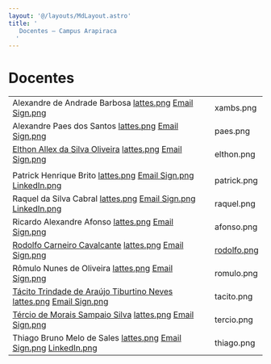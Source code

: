 ```yaml
---
layout: '@/layouts/MdLayout.astro'
title: '
   Docentes — Campus Arapiraca
  '
---
```




Docentes
========












|  |  |
| --- | --- |
| Alexandre de Andrade Barbosa    [lattes.png](http://lattes.cnpq.br/9588814902346410) [Email Sign.png](mailto:alexandre.barbosa@arapiraca.ufal.br) | xambs.png |
| Alexandre Paes dos Santos    [lattes.png](http://lattes.cnpq.br/5423120457091917) [Email Sign.png](mailto:alexandre.santos@arapiraca.ufal.br) | paes.png |
| [Elthon Allex da Silva Oliveira](http://www.arapiraca.ufal.br/professor/elthon)    [lattes.png](http://lattes.cnpq.br/7627571580413875) [Email Sign.png](mailto:elthon@arapiraca.ufal.br) | elthon.png |
|  |  |
| Patrick Henrique Brito    [lattes.png](http://lattes.cnpq.br/4155051332618408) [Email Sign.png](mailto:patrick@arapiraca.ufal.br) [LinkedIn.png](https://www.linkedin.com/in/patrick-brito-4a23407) | patrick.png |
| Raquel da Silva Cabral    [lattes.png](http://lattes.cnpq.br/0319343616289472) [Email Sign.png](mailto:raquel.cabral@arapiraca.ufal.br) [LinkedIn.png](https://www.linkedin.com/in/raquel-cabral-556b83b0/) | raquel.png |
| Ricardo Alexandre Afonso      [lattes.png](http://lattes.cnpq.br/3117877031824338) [Email Sign.png](mailto:ricardo.afonso@arapiraca.ufal.br) | afonso.png |
| [Rodolfo Carneiro Cavalcante](https://arapiraca.ufal.br/institucional/docentes/rodolfo-carneiro-cavalcante)        [lattes.png](http://lattes.cnpq.br/0181615416246917) [Email Sign.png](mailto:rodolfo.cavalcante@arapiraca.ufal.br) | [rodolfo.png](https://arapiraca.ufal.br/institucional/docentes/rodolfo-carneiro-cavalcante) |
| Rômulo Nunes de Oliveira      [lattes.png](http://lattes.cnpq.br/8255133166870232) [Email Sign.png](mailto:romulo@nti.ufal.br) | romulo.png |
| [Tácito Trindade de Araújo Tiburtino Neves](https://arapiraca.ufal.br/professor/tacito-neves/)          [lattes.png](http://lattes.cnpq.br/6235762668449473) [Email Sign.png](mailto:tacito.neves@arapiraca.ufal.br) | tacito.png |
| [Tércio de Morais Sampaio Silva](https://arapiraca.ufal.br/professor/tercio)      [lattes.png](http://lattes.cnpq.br/6422000452330465) [Email Sign.png](mailto:tercio@arapiraca.ufal.br) | tercio.png |
| Thiago Bruno Melo de Sales      [lattes.png](http://lattes.cnpq.br/1918508793868984) [Email Sign.png](mailto:thiago.sales@arapiraca.ufal.br)     [LinkedIn.png](http://www.linkedin.com/in/thiagodesales) | thiago.png |















